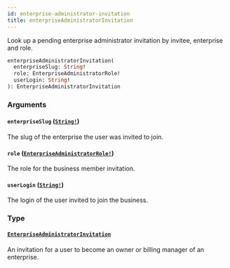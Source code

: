 ```yaml
---
id: enterprise-administrator-invitation
title: enterpriseAdministratorInvitation
---
```


Look up a pending enterprise administrator invitation by invitee, enterprise and role.

```graphql
enterpriseAdministratorInvitation(
  enterpriseSlug: String!
  role: EnterpriseAdministratorRole!
  userLogin: String!
): EnterpriseAdministratorInvitation

```

### Arguments

#### `enterpriseSlug` ([`String!`](/docs/api/scalars/string))

The slug of the enterprise the user was invited to join.

#### `role` ([`EnterpriseAdministratorRole!`](/docs/api/enums/enterprise-administrator-role))

The role for the business member invitation.

#### `userLogin` ([`String!`](/docs/api/scalars/string))

The login of the user invited to join the business.

### Type

#### [`EnterpriseAdministratorInvitation`](/docs/api/objects/enterprise-administrator-invitation)

An invitation for a user to become an owner or billing manager of an enterprise.
